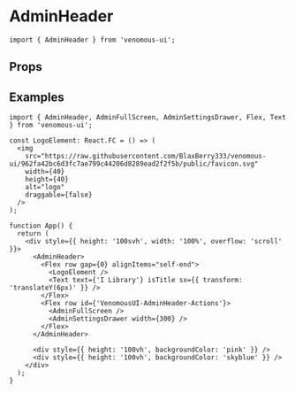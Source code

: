 
<Meta of={Stories} />

# AdminHeader

```tsx
import { AdminHeader } from 'venomous-ui';
```

## Props

<Controls />
<Canvas of={Stories.Default} sourceState="none" />

## Examples

```tsx
import { AdminHeader, AdminFullScreen, AdminSettingsDrawer, Flex, Text } from 'venomous-ui';

const LogoElement: React.FC = () => (
  <img
    src="https://raw.githubusercontent.com/BlaxBerry333/venomous-ui/962fa42bc6d3fc7ae799c44206d8289ead2f2f5b/public/favicon.svg"
    width={40}
    height={40}
    alt="logo"
    draggable={false}
  />
);

function App() {
  return (
    <div style={{ height: '100svh', width: '100%', overflow: 'scroll' }}>
      <AdminHeader>
        <Flex row gap={0} alignItems="self-end">
          <LogoElement />
          <Text text={'I Library'} isTitle sx={{ transform: 'translateY(6px)' }} />
        </Flex>
        <Flex row id={'VenomousUI-AdminHeader-Actions'}>
          <AdminFullScreen />
          <AdminSettingsDrawer width={300} />
        </Flex>
      </AdminHeader>

      <div style={{ height: '100vh', backgroundColor: 'pink' }} />
      <div style={{ height: '100vh', backgroundColor: 'skyblue' }} />
    </div>
  );
}
```
